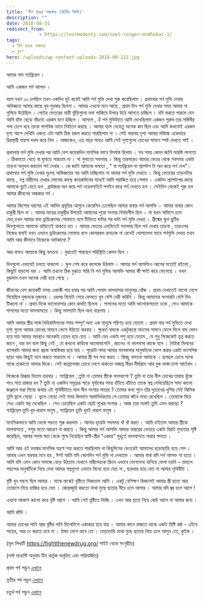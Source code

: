 ```yaml
---
title: 'নীল রঙের অন্ধকার (দ্বিতীয় কিস্তি)'
description: ""
date: 2018-08-31
redirect_from: 
            - https://lostmodesty.com/neel-ronger-ondhokar-2/
tags: 
  - নীল রঙের অন্ধকার
  - ব্লগ"
hero: /uploads/wp-content-uploads-2018-08-122.jpg
---
```

আমার নাম গ্যাব্রিয়েল ।

আমি একজন পর্ন আসক্ত ।

বয়স যখন ১৩ চলছিল তখন একদিন হুট করেই আমি পর্ন মুভি দেখা শুরু করেছিলাম । প্রথমবার পর্ন মুভি দেখার অভিজ্ঞতা আমার কাছে খুব সুখকর ছিলনা । আমার এখনো মনে আছে , প্রথম দিন পর্ন মুভি দেখার সময় আমার গা গুলিয়ে উঠেছিল । পেটের ভেতরের নাড়ী ভুঁড়িগুলো দলা পাকিয়ে উপরে উঠে আসতে চাচ্ছিল । বমি করতে পারলে যেন আমি হাঁফ ছেড়ে বাঁচবো এরকম মনে হচ্ছিল । আসলে , ঐ পর্ন মুভিটাতে আমি দেখেছিলাম একজন পুরুষ তার সঙ্গিনীর গলা চেপে ধরে তাকে পাশবিক ভাবে নির্যাতন করছে । আমার বয়স যেহেতু অনেক কম ছিল এবং আমি কখনোই এরকম দৃশ্য আগে দেখিনি এজন্য এটা আমি ঠিক হজম করতে পারছিলাম না । সেই ভয়াবহ দৃশ্য আমার মস্তিষ্কে একেবারে চিরস্থায়ী যায়গা দখল করে নিল । আজকেও, এত বছর পরেও আমি সেই দৃশ্যগুলো চোখের সামনে স্পষ্ট দেখতে পাই ।

প্রথমবার পর্ন মুভি দেখার পর আমি বেশ কয়েকদিন মানসিক ভাবে বিপর্যস্ত ছিলাম । সব সময় কেমন জানি অস্বস্তি লাগতো । ঠিকমতো খেতে বা ঘুমাতে পারতাম না । গা গুলাতো সবসময় । কিন্তু তারপরেও আমার ভেতর থেকে সবসময় একটা তাড়না অনুভব করতাম পর্ন দেখার । কে জানি আমাকে বলতো , “ যা গ্যাব্রিয়েল যা ল্যাপটপ টা অন করে পর্ন দেখ”। প্রথমবার পর্ন মুভি দেখার দুঃসহ অভিজ্ঞতার পর আমি চাচ্ছিলাম না আবার পর্ন মুভি দেখতে । কিন্তু ভেতরের তাড়নাটার কাছে , নগ্ন নারীদেহ দেখার লোভের কাছে কয়েকদিনের মধ্যেই আমি পরাজিত হয়ে গেলাম । একদিন ল্যাপটপের কাছে আমাকে ছুটে যেতে হল , ব্রাউজার অন করে পর্ন ওয়েবসাইটে লগইন করে পর্ন দেখতে হল । সেইদিন থেকেই শুরু হল আমার জীবনের অন্ধকার পর্ব ।

আমার কিশোর বয়সের এই আদিম প্রবৃত্তির আগুনে কেরেসিন ঢেলেছিল আমার বাবার পর্ন আসক্তি । আমার বাবার কোন চাকুরী ছিল না । আমার মায়ের চাকুরীর উপরেই আমাদের পুরো সংসার নির্ভরশীল ছিল । মা যখন অফিসে চলে যেত,তখন আমার বাবা ড্রয়িংরুমের সোফাতে বসে টিভিতে ঘন্টার পর ঘন্টা পর্ন মুভি দেখত । গ্রীষ্মের স্কুল ছুটির দিনগুলোতে আমাকে বাড়িতেই থাকতে হত । আমার ভেতরে এমনিতেই সবসময় ছিল পর্ন দেখার তাড়না , তারওপর নিজের বাবাই যখন এভাবে ড্রয়িংরুমের সোফায় বসে কোনরকম রাখঢাক না রেখেই খোলামেলা ভাবে পর্নমুভি দেখত তখন আমি আর কীভাবে নিজেকে আটকাবো ?

আর বাবাও আমাকে কিছু বলতনা । বুঝতেই পারছেন পরিস্থিতি কেমন ছিল ।

দিনগুলো এভাবেই চলতে থাকলো । স্কুল শেষ করে কলেজে উঠলাম । আমার পর্ন আসক্তিও আগের মতোই রইলো , কিছুটা বাড়লো বরং । আমি তখনো ঠিক বুঝতে পারি নি পর্ন মুভির আসক্তি আমার কী ক্ষতি করে ফেলেছে । যখন বুঝলাম তখন অনেক দেরী হয়ে গেছে ।

জীবনের বেশ কয়েকটি বসন্ত একাকী পার হবার পর আমি পেলাম ভালবাসার মানুষের খোঁজ । প্রথম দেখাতেই ভালো লেগে গিয়েছিল দুজনকে দুজনার । এরপর বিয়েটা সেরে ফেলতে খুব বেশি দেরী করিনি । কিন্তু আমাদের সংসারটা বেশি দিন টিকলো না । প্রথম দিকে ভালোবাসার কোন কমতি ছিলনা । পাগলের মতো আমি ভালোবাসতাম ওকে , সেও আমাকে পাগলের মতো ভালবাসতো । কিন্তু সমস্যাটা ছিল অন্য যায়গায় ।

আমি আমার স্ত্রীর সঙ্গে দৈহিকমিলনের সময় সম্পূর্ণ অন্য এক মানুষে পরিণত হয়ে যেতাম । প্রথম বার পর্ন মুভিতে দেখা দৃশ্য গুলো আমার চোখের সামনে ভেসে উঠতো বারবার । ক্ষুধার্ত বাঘকে একটুকরো মাংসের সামনে ফেলে দিলে বাঘ যেমন হয়ে যায় আমার অবস্থাও অনেকটা তেমন হয়ে যেত । আমি যেন একটা পশু হয়ে যেতাম , যে শুধু নিজেকেই তৃপ্ত করতে জানে , যার মন বলে কিছু নেই , যে কখনো কাউকে ভালোবাসেনি , জানেও না ভালবাসা কাকে বলে । দৈহিক মিলনের ব্যাপারটা আমার জন্য প্রচন্ড অস্বস্তিকর হয়ে যায় । পুরোটা সময় আমার ভালবাসার মানুষটাকে ভোগ করার একটা মাংসপিন্ড ছাড়া আর কিছুই মনে করতে পারতাম না । আমার স্ত্রী সব সহ্য করত । কিচ্ছু বলতনা আমাকে । ছলছল চোখে মাঝে মাঝে তাকাতো আমার দিকে। সেই কান্নাভেজা চোখে লেগে থাকতো অজস্র নীরব দীর্ঘশ্বাস আর বুক ভাঙ্গা চাপা আর্তনাদ ।

নিজেকে ধিক্কার দিতাম বারবার । গ্যাব্রিয়েল , তুমি না তোমার স্ত্রীকে ভালবাসো ? তুমি না তার নীল চোখের তারায় খুঁজে পাও সাত রাজার ধন ? তুমি না একদিন সমুদ্রের পাড়ে সূর্যাস্তের সময় হাঁটতে হাঁটতে তাকে স্বপ্ন দেখিয়েছিলে সাদা কালো জঞ্জালে ভরা মিথ্যে কথার এই পৃথিবীটাতে লাল নীল সংসার পাতার ? তোমার কথা শুনে তাঁর দুচোখের খুশির সেই ঝিলিক তুমি ভুলে গেছো । ভুলে গেছো সেই সময় কিভাবে পরমনির্ভরতায় সে তোমার কাঁধে মাথা রেখেছিল । তোমাকে ঘিরে সেও একটা স্বপ্ন দেখেছিল । সেও চেয়েছিল একটা ছোট্ট সুখের সংসার । আজ তার সঙ্গেই তুমি এমন করছো ? গ্যাব্রিয়েল তুমি খুব খারাপ মানুষ , গ্যাব্রিয়েল তুমি খুবই খারাপ মানুষ ।

মানসিকভাবে আমি ভেঙ্গে পড়তে শুরু করলাম । আমার হৃদয়টা সবসময় খাঁ খাঁ করত । আমি চাইতাম আমার স্ত্রীকে ভালবাসতে , পশুর মতো আচরণ না করতে । কিন্তু আমার পর্ন আসক্তি আমার অন্তরের ভেতরে একটা বিরাট শুন্যতার সৃষ্টি করেছিল, আমার সমস্ত স্বত্তা থেকে শুষে নিয়েছিল স্বামী-স্ত্রীর “একান্ত” মুহূর্তে ভালবাসতে পারার ক্ষমতা ।

আমি আর এই ভয়ঙ্কর মানসিক যন্ত্রণা সহ্য করতে পারছিলাম না কিছুদিনের ভেতরেই আমাদের ছাড়াছাড়ি হয়ে গেল ।আমার এখন বারবার মনে হয় , ঈশ! আমি যদি কোনদিন পর্ন মুভি না দেখতাম । আমার বাবা যদি পর্ন আসক্ত না হতো । আমি যদি এমন কোন সমাজে বেড়ে উঠতাম যেখানে নারীদেহকে স্ক্রিনে এভাবে ভোগ্যপন্য বানিয়ে ফেলা হয়নি – তাহলে পছন্দের মানুষটিকে নিয়ে দেখা আমার স্বপ্নগুলো এভাবে মিথ্যে হয়ে যেত না , ছারখার হয়ে যেত না আমার পৃথিবীটা ।

বৃষ্টি খুব পছন্দ ছিল আমার । মাঝে মাঝেই বৃষ্টিতে ভিজতাম আমি । একটু বেশিক্ষণ ভিজলেই আমার স্ত্রী ছাতা আর তোয়ালে নিয়ে হাজির হয়ে যেত । জোরাজুরি করতো মাথা মুছে ছাতার নীচে চলে আসার । আমার যদি জ্বর চলে আসে !

এখনো আকাশ কালো করে বৃষ্টি আসে । আমি সেই বৃষ্টিতে ভিজি । এখন আর ছাতা নিয়ে কেউ আসে না আমার জন্য ।

আমি কাঁদি ।

আমার চোখের পানি আর বৃষ্টির পানি মিলেমিশে একাকার হয়ে যায় । আমার কানে বাজতে থাকে একটা মিষ্টি কন্ঠ - এইযে সাহেব, আর ঢং করতে হবে না । ঠান্ডা লেগে যাবে তো । তাড়াতাড়ি মাথা মুছে ছাতার নিচে চলে আসুন তো, কুইক ।

(মূল লিখাটি <https://fightthenewdrug.org/> সাইট থেকে সংগৃহীত)

(লস্ট মডেস্টি অনুবাদ টিম কর্তৃক অনূদিত এবং পরিমার্জিত)

প্রথম পর্ব পড়ুন [এখানে](http://lostmodesty.blogspot.com/2015/09/blog-post.html)

তৃতীয় পর্ব পড়ুন [এখানে](http://lostmodesty.blogspot.com/2015/11/blog-post_9.html)

চতুর্থ পর্ব পড়ুন [এখানে](http://lostmodesty.blogspot.com/2016/02/blog-post_15.html)
